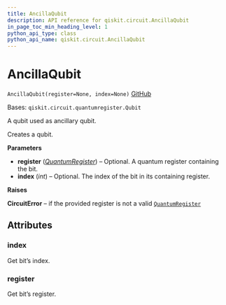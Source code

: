 ```yaml
---
title: AncillaQubit
description: API reference for qiskit.circuit.AncillaQubit
in_page_toc_min_heading_level: 1
python_api_type: class
python_api_name: qiskit.circuit.AncillaQubit
---
```


# AncillaQubit

<span id="qiskit.circuit.AncillaQubit" />

`AncillaQubit(register=None, index=None)` [GitHub](https://github.com/qiskit/qiskit/tree/stable/0.19/qiskit/circuit/quantumregister.py "view source code")

Bases: `qiskit.circuit.quantumregister.Qubit`

A qubit used as ancillary qubit.

Creates a qubit.

**Parameters**

*   **register** ([*QuantumRegister*](qiskit.circuit.QuantumRegister "qiskit.circuit.QuantumRegister")) – Optional. A quantum register containing the bit.
*   **index** (*int*) – Optional. The index of the bit in its containing register.

**Raises**

**CircuitError** – if the provided register is not a valid [`QuantumRegister`](qiskit.circuit.QuantumRegister "qiskit.circuit.QuantumRegister")

## Attributes

<span id="qiskit.circuit.AncillaQubit.index" />

### index

Get bit’s index.

<span id="qiskit.circuit.AncillaQubit.register" />

### register

Get bit’s register.

